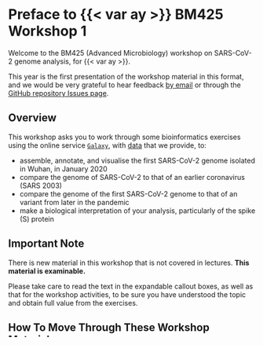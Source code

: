 # Preface to {{< var ay >}} BM425 Workshop 1 {.unnumbered}

Welcome to the BM425 (Advanced Microbiology) workshop on SARS-CoV-2 genome analysis, for {{< var ay >}}.

This year is the first presentation of the workshop material in this format, and we would be very grateful to hear feedback [by email](mailto:{{< var admin.email >}}) or through the [GitHub repository Issues page]({{< var github.issues >}}).

## Overview

This workshop asks you to work through some bioinformatics exercises using the online service [`Galaxy`](https://usegalaxy.eu/), with [data](data.qmd) that we provide, to:

- assemble, annotate, and visualise the first SARS-CoV-2 genome isolated in Wuhan, in January 2020
- compare the genome of SARS-CoV-2 to that of an earlier coronavirus (SARS 2003)
- compare the genome of the first SARS-CoV-2 genome to that of an variant from later in the pandemic
- make a biological interpretation of your analysis, particularly of the spike (S) protein

::: { .callout-warning }
## Important Note

There is new material in this workshop that is not covered in lectures. **This material is examinable.**

Please take care to read the text in the expandable callout boxes, as well as that for the workshop activities, to be sure you have understood the topic and obtain full value from the exercises.
:::

## How To Move Through These Workshop Materials

On your first run through this workshop, you should read each page in turn, and carry out each activity. You can see what activities are involved in the navigation sidebar on the left hand side of this page.

As you complete each activity, you can use the arrows at the bottom of the page to move forward and backward. If you need to, you can use the navigation sidebar on the left to jump to a section, and you can use the search field at the top of the sidebar to find specific content.

## Useful Links

- Register an account at the Galaxy instance for training: [link](https://usegalaxy.eu/login/start?redirect=None)
- Join the workshop training group on Galaxy: [link](https://usegalaxy.eu/join-training/bm425-workshop1-2024)

## Learning Objectives

By the end of this workshop, students will be able to:

- understand and use the [Galaxy scientific workflow system](https://usegalaxy.eu/) (@Galaxy_Community2024-zi)
- recognise and use common sequencing data formats
- use common bioinformatics tools to:
  - assemble sequenced reads into a genome sequence
  - annotate features on an assembled genome sequence
  - map sequencing reads onto an assembled genome
  - carry out comparative genome analysis
  - visualise and interpret the results of genome annotation and analysis
  
## Assessment

::: { .callout-important }
There is a formative assessment on the [workshop MyPlace page](https://classes.myplace.strath.ac.uk/course/view.php?id=21676) that you should complete at the end of the workshop, to demonstrate you've earned your genomics wings (link below).

- [MyPlace formative quiz](https://classes.myplace.strath.ac.uk/mod/quiz/view.php?id=1295456)
:::

